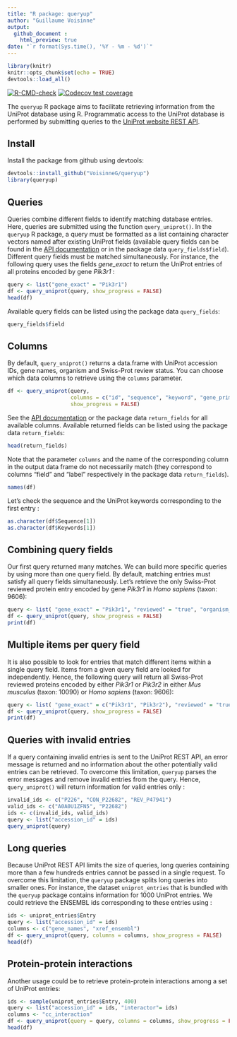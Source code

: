 ```yaml
---
title: "R package: queryup"
author: "Guillaume Voisinne"
output: 
  github_document :
    html_preview: true
date: "`r format(Sys.time(), '%Y - %m - %d')`"
---
```


```r
library(knitr)
knitr::opts_chunk$set(echo = TRUE)
devtools::load_all()
```

[![R-CMD-check](https://github.com/VoisinneG/queryup/workflows/R-CMD-check/badge.svg)](https://github.com/VoisinneG/queryup/actions)
[![Codecov test coverage](https://codecov.io/gh/VoisinneG/queryup/branch/master/graph/badge.svg)](https://app.codecov.io/gh/VoisinneG/queryup?branch=master)


The `queryup` R package aims to facilitate retrieving information from the UniProt database using R.
Programmatic access to the UniProt database is performed by submitting queries to the [UniProt website REST API](https://www.uniprot.org/help/api_queries).

## Install

Install the package from github using devtools:

```r
devtools::install_github("VoisinneG/queryup")
library(queryup)
```

## Queries
Queries combine different fields to identify matching database entries. Here, queries are submitted using the function `query_uniprot()`. In the `queryup` R package, a query must be formatted as a list containing character vectors named after existing UniProt fields (available query fields can be found in the [API documentation](https://www.uniprot.org/help/query-fields) or in the package data `query_fields$field`). Different query fields must be matched simultaneously. For instance, the following query uses the fields *gene_exact* to return the UniProt entries of all proteins encoded by gene *Pik3r1* :

```r
query <- list("gene_exact" = "Pik3r1")
df <- query_uniprot(query, show_progress = FALSE)
head(df)
```

Available query fields can be listed using the package data `query_fields`:
```r
query_fields$field
```

## Columns

By default, `query_uniprot()` returns a data.frame with  UniProt accession IDs, gene names, organism and Swiss-Prot review status. You can choose which data columns to retrieve using the `columns` parameter. 

```r
df <- query_uniprot(query, 
                    columns = c("id", "sequence", "keyword", "gene_primary"),
                    show_progress = FALSE)

```

See the [API documentation](https://www.uniprot.org/help/return_fields) or the package data `return_fields` for all available columns.
Available returned fields can be listed using the package data `return_fields`:
```r
head(return_fields)
```

Note that the parameter `columns` and the name of the corresponding column in the output data frame do not necessarily match (they correspond to columns "field" and "label" respectively in the package data `return_fields`).

```r
names(df)
```

Let's check the sequence and the UniProt keywords corresponding to the first entry :

```r
as.character(df$Sequence[1])
as.character(df$Keywords[1])
```

## Combining query fields

Our first query returned many matches. We can build more specific queries by using more than one query field. By default, matching entries must satisfy all query fields simultaneously. Let's retrieve the only Swiss-Prot reviewed protein entry encoded by gene *Pik3r1* in *Homo sapiens* (taxon: 9606):

```r
query <- list( "gene_exact" = "Pik3r1", "reviewed" = "true", "organism_id" = "9606" )
df <- query_uniprot(query, show_progress = FALSE)
print(df)
```

## Multiple items per query field

It is also possible to look for entries that match different items within a single query field. Items from a given query field are looked for independently. Hence, the following query will return all Swiss-Prot reviewed proteins encoded by either *Pik3r1* or *Pik3r2* in either *Mus musculus* (taxon: 10090) or *Homo sapiens* (taxon: 9606): 

```r
query <- list( "gene_exact" = c("Pik3r1", "Pik3r2"), "reviewed" = "true", "organism_id" = c("9606", "10090"))
df <- query_uniprot(query, show_progress = FALSE)
print(df)
```

## Queries with invalid entries

If a query containing invalid entries is sent to the UniProt REST API, an error message is returned and no information about the other potentially  valid entries can be retrieved. To overcome this limitation, `queryup` parses the error messages and remove invalid entries from the query. Hence, `query_uniprot()` will return information for valid entries only :

```r
invalid_ids <- c("P226", "CON_P22682", "REV_P47941")
valid_ids <- c("A0A0U1ZFN5", "P22682")
ids <- c(invalid_ids, valid_ids)
query <- list("accession_id" = ids)
query_uniprot(query)
```

## Long queries

Because UniProt REST API limits the size of queries, long queries containing more than a few hundreds entries cannot be passed in a single request. To overcome this limitation, the `queryup` package splits long queries into smaller ones. For instance, the dataset `uniprot_entries` that is bundled with the `queryup` package contains information for 1000 UniProt entries. We could retrieve the ENSEMBL ids corresponding to these entries using :

```r
ids <- uniprot_entries$Entry
query <- list("accession_id" = ids)
columns <- c("gene_names", "xref_ensembl")
df <- query_uniprot(query, columns = columns, show_progress = FALSE)
head(df)
```

## Protein-protein interactions

Another usage could be to retrieve protein-protein interactions among a set of UniProt entries:
```r
ids <- sample(uniprot_entries$Entry, 400)
query <- list("accession_id" = ids, "interactor"= ids)
columns <- "cc_interaction"
df <- query_uniprot(query = query, columns = columns, show_progress = FALSE)
head(df)
```
